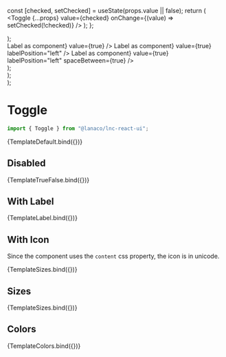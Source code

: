 
<Meta title="Inputs/Toggle" component={Toggle} />

  const [checked, setChecked] = useState(props.value || false);
  return (
    <Toggle {...props} value={checked} onChange={(value) => setChecked(!checked)} />
  );
};

  <div>
    <Toggle {...args} />
    <Toggle value={true} {...args} />
  </div>
);

  <div style={{ width: "220px" }}>
    <Toggle {...args} label={"Label as string"} />
    <Toggle {...args} label={<span>Label as component</span>} value={true} />
    <Toggle {...args} label={"Label as string"} labelPosition="left" />
    <Toggle
      {...args}
      label={<span>Label as component</span>}
      value={true}
      labelPosition="left"
    />
    <Toggle {...args} label={"Label as string"} labelPosition="right" spaceBetween={true} />
    <Toggle
      {...args}
      label={<span>Label as component</span>}
      value={true}
      labelPosition="left"
      spaceBetween={true}
    />
  </div>
);

  <div>
    <Toggle {...args} size="small" />
    <Toggle {...args} size="medium" />
    <Toggle {...args} size="large" />
    <Toggle {...args} size="small" value={true} />
    <Toggle {...args} size="medium" value={true} />
    <Toggle {...args} size="large" value={true} />
  </div>
);

  <div
    style={{
      display: "flex",
      flexDirection: "columns",
    }}
  >
    <div>
      <Toggle {...args} color="primary" />
      <Toggle {...args} color="secondary" />
      <Toggle {...args} color="warning" />
      <Toggle {...args} color="danger" />
      <Toggle {...args} color="information" />
    </div>
    <div style={{ paddingLeft: "12px" }}>
      <Toggle {...args} value={true} color="primary" />
      <Toggle {...args} value={true} color="secondary" />
      <Toggle {...args} value={true} color="warning" />
      <Toggle {...args} value={true} color="danger" />
      <Toggle {...args} value={true} color="information" />
    </div>
    <div style={{ paddingLeft: "12px" }}>
      <Toggle {...args} value={true} disabled={true} color="primary" />
      <Toggle {...args} value={true} disabled={true} color="secondary" />
      <Toggle {...args} value={true} disabled={true} color="warning" />
      <Toggle {...args} value={true} disabled={true} color="danger" />
      <Toggle {...args} value={true} disabled={true} color="information" />
    </div>
  </div>
);

# Toggle

```jsx
import { Toggle } from "@lanaco/lnc-react-ui";
```

<Canvas withSource="open">
  <Story name="Default" args={{}}>
    {TemplateDefault.bind({})}
  </Story>
</Canvas>

<ArgsTable story="Default" />

## Disabled

<Canvas>
  <Story name="Disabled" args={{ disabled: true }}>
    {TemplateTrueFalse.bind({})}
  </Story>
</Canvas>

## With Label

<Canvas>
  <Story name="With Label" args={{}}>
    {TemplateLabel.bind({})}
  </Story>
</Canvas>

## With Icon

Since the component uses the `content` css property, the icon is in unicode.

<Canvas>
  <Story
    name="With Icon"
    args={{
      unicodeIcon: "f011",
    }}
  >
    {TemplateSizes.bind({})}
  </Story>
</Canvas>

## Sizes

<Canvas>
  <Story name="Sizes" args={{}}>
    {TemplateSizes.bind({})}
  </Story>
</Canvas>

## Colors

<Canvas>
  <Story name="Colors" args={{}}>
    {TemplateColors.bind({})}
  </Story>
</Canvas>
